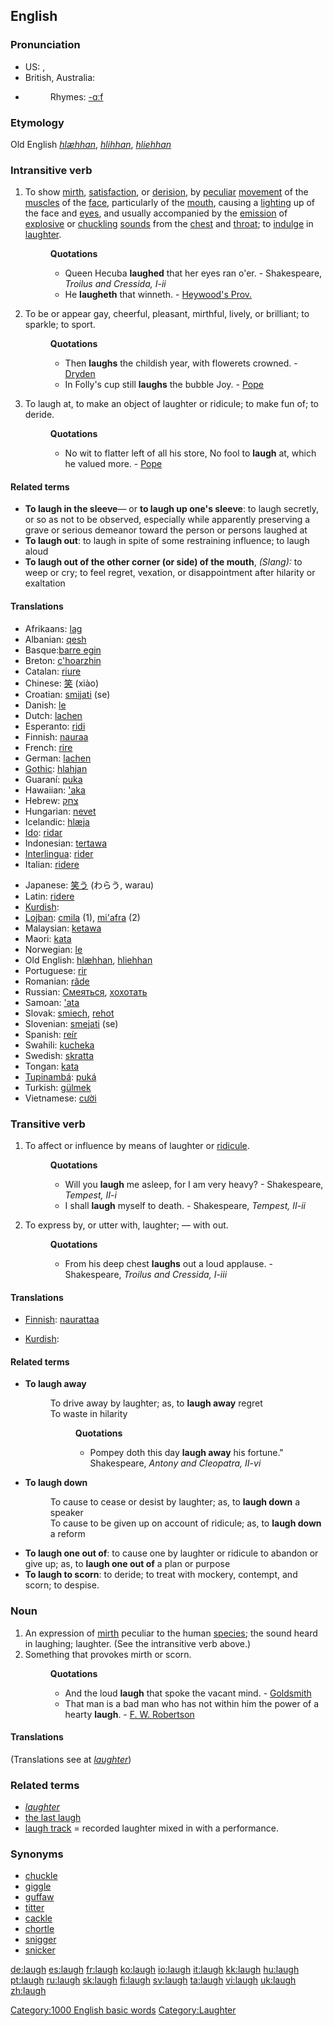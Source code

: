 ==English==

===Pronunciation===
*US: {{IPA|/læf/}}, {{SAMPA|/l{f/}}
*British, Australia: {{SAMPA|/lA:f/}}
*{{audio|en-us-laugh.ogg|Audio (US)}}
*:Rhymes: [[Rhymes:English:-ɑːf|-ɑːf]]

===Etymology===
Old English ''[[hlæhhan]]'', ''[[hlihhan]]'', ''[[hliehhan]]''

===Intransitive verb===
{{en-verb}}

#To show [[mirth]], [[satisfaction]], or [[derision]], by [[peculiar]] [[movement]] of the [[muscle]]s of the [[face]], particularly of the [[mouth]], causing a [[lighting]] up of the face and [[eye]]s, and usually accompanied by the [[emission]] of [[explosive]] or [[chuckling]] [[sound]]s from the [[chest]] and [[throat]]; to [[indulge]] in [[laughter]].
#:'''Quotations'''
#:*Queen Hecuba '''laughed''' that her eyes ran o'er. - Shakespeare, ''Troilus and Cressida, I-ii''
#:*He '''laugheth''' that winneth. - [[Heywood's Prov.]]
#{{figurative}} To be or appear gay, cheerful, pleasant, mirthful, lively, or brilliant; to sparkle; to sport.
#:'''Quotations'''
#:*Then '''laughs''' the childish year, with flowerets crowned. - [[Dryden]]
#:*In Folly's cup still '''laughs''' the bubble Joy. - [[Pope]]
#To laugh at, to make an object of laughter or ridicule; to make fun of; to deride.
#:'''Quotations'''
#:*No wit to flatter left of all his store, No fool to '''laugh''' at, which he valued more. - [[Pope]]

====Related terms====
*'''To laugh in the sleeve'''&mdash; or '''to laugh up one's sleeve''': to laugh secretly, or so as not to be observed, especially while apparently preserving a grave or serious demeanor toward the person or persons laughed at
*'''To laugh out''': to laugh in spite of some restraining influence; to laugh aloud
*'''To laugh out of the other corner (or side) of the mouth''', ''(Slang):'' to weep or cry; to feel regret, vexation, or disappointment after hilarity or exaltation

====Translations====
{{top}}
*Afrikaans: [[lag]]
*Albanian: [[qesh]]
*Basque:[[barre egin]]
*Breton: [[c'hoarzhin]]
*Catalan: [[riure]]
*Chinese: [[笑]] (xiào)
*Croatian: [[smijati]] (se)
*Danish: [[le]]
*Dutch: [[lachen]]
*Esperanto: [[ridi]]
*Finnish: [[nauraa]]
*French: [[rire]]
*German: [[lachen]]
*[[Gothic]]: [[hlahjan]]
*Guaraní: [[puka]]
*Hawaiian: [['aka]]
*Hebrew: [[צחק]]
*Hungarian: [[nevet]]
*Icelandic: [[hlæja]]
*[[Ido]]: [[ridar]]
*Indonesian: [[tawa|tertawa]]
*[[Interlingua]]: [[rider]]
*Italian: [[ridere]]
{{mid}}
*Japanese: [[笑う]] (わらう, warau)
*Latin: [[ridere]]
*[[Kurdish]]: {{trad|ku|kenîn}}
*[[Lojban]]: [[cmila]] (1), [[mi'afra]] (2)
*Malaysian: [[ketawa]]
*Maori: [[kata]]
*Norwegian: [[le]]
*Old English: [[hlæhhan]], [[hliehhan]]
*Portuguese: [[rir]]
*Romanian: [[râde]]
*Russian: [[Смеяться]], [[хохотать]]
*Samoan: [['ata]]
*Slovak: [[smiech]], [[rehot]]
*Slovenian: [[smejati]] (se)
*Spanish: [[reír]]
*Swahili: [[kucheka]]
*Swedish: [[skratta]]
*Tongan: [[kata]]
*[[Tupinambá]]: [[puká]]
*Turkish: [[gülmek]]
*Vietnamese: [[cười]]
{{bottom}}

===Transitive verb===
{{en-verb}}

#To affect or influence by means of laughter or [[ridicule]].
#:'''Quotations'''
#:*Will you '''laugh''' me asleep, for I am very heavy? - Shakespeare, ''Tempest, II-i''
#:*I shall '''laugh''' myself to death. - Shakespeare, ''Tempest, II-ii''
#To express by, or utter with, laughter; &mdash; with out.
#:'''Quotations'''
#:*From his deep chest '''laughs''' out a loud applause. - Shakespeare, ''Troilus and Cressida, I-iii''

====Translations====
{{top}}
*[[Finnish]]: [[naurattaa]]
{{mid}}
*[[Kurdish]]: {{trad|ku|kenandin}}
{{bottom}}

====Related terms====
*'''To laugh away'''
*:To drive away by laughter; as, to '''laugh away''' regret
*:To waste in hilarity
*::'''Quotations'''
*::*Pompey doth this day '''laugh away''' his fortune." Shakespeare, ''Antony and Cleopatra, II-vi''
*'''To laugh down'''
*:To cause to cease or desist by laughter; as, to '''laugh down''' a speaker
*:To cause to be given up on account of ridicule; as, to '''laugh down''' a reform
*'''To laugh one out of''': to cause one by laughter or ridicule to abandon or give up; as, to '''laugh one out of''' a plan or purpose
*'''To laugh to scorn''': to deride; to treat with mockery, contempt, and scorn; to despise.

===Noun===
{{en-noun}}

#An expression of [[mirth]] peculiar to the human [[species]]; the sound heard in laughing; laughter. (See the intransitive verb above.)
#Something that provokes mirth or scorn.
#:'''Quotations'''
#:*And the loud '''laugh''' that spoke the vacant mind. - [[Goldsmith]]
#:*That man is a bad man who has not within him the power of a hearty '''laugh'''. - [[F. W. Robertson]]

====Translations====
(Translations see at ''[[laughter]]'')
===Related terms===
*''[[laughter]]''
*[[the last laugh]]
*[[laugh track]] = recorded laughter mixed in with a performance.

===Synonyms===
*[[chuckle]]
*[[giggle]]
*[[guffaw]]
*[[titter]]
*[[cackle]]
*[[chortle]]
*[[snigger]]
*[[snicker]]

[[Category:1000 English basic words]]
[[Category:Laughter]]

[[de:laugh]]
[[es:laugh]]
[[fr:laugh]]
[[ko:laugh]]
[[io:laugh]]
[[it:laugh]]
[[kk:laugh]]
[[hu:laugh]]
[[pt:laugh]]
[[ru:laugh]]
[[sk:laugh]]
[[fi:laugh]]
[[sv:laugh]]
[[ta:laugh]]
[[vi:laugh]]
[[uk:laugh]]
[[zh:laugh]]